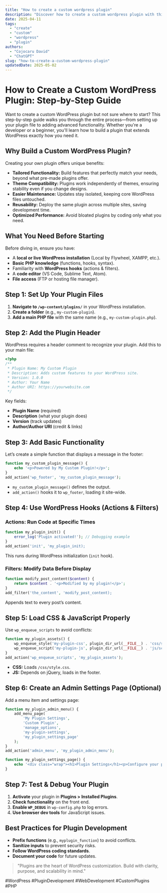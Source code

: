 ```yaml
---
title: "How to create a custom wordpress plugin"
description: "Discover how to create a custom wordpress plugin with this in-depth guide, providing actionable insights and practical tips to boost your knowledge and results."
date: 2025-04-11
tags:
  - "create"
  - "custom"
  - "wordpress"
  - "plugin"
authors:
  - "Cojocaru David"
  - "ChatGPT"
slug: "how-to-create-a-custom-wordpress-plugin"
updatedDate: 2025-05-02
---
```


# How to Create a Custom WordPress Plugin: Step-by-Step Guide  

Want to create a custom WordPress plugin but not sure where to start? This step-by-step guide walks you through the entire process—from setting up your plugin file to adding advanced functionality. Whether you're a developer or a beginner, you'll learn how to build a plugin that extends WordPress exactly how you need it.  

## Why Build a Custom WordPress Plugin?  

Creating your own plugin offers unique benefits:  

- **Tailored Functionality:** Build features that perfectly match your needs, beyond what pre-made plugins offer.  
- **Theme Compatibility:** Plugins work independently of themes, ensuring stability even if you change designs.  
- **Easier Maintenance:** Updates stay isolated, keeping core WordPress files untouched.  
- **Reusability:** Deploy the same plugin across multiple sites, saving development time.  
- **Optimized Performance:** Avoid bloated plugins by coding only what you need.  

## What You Need Before Starting  

Before diving in, ensure you have:  

- A **local or live WordPress installation** (Local by Flywheel, XAMPP, etc.).  
- **Basic PHP knowledge** (functions, hooks, syntax).  
- Familiarity with **WordPress hooks** (actions & filters).  
- A **code editor** (VS Code, Sublime Text, Atom).  
- **File access** (FTP or hosting file manager).  

## Step 1: Set Up Your Plugin Files  

1. **Navigate to `/wp-content/plugins/`** in your WordPress installation.  
2. **Create a folder** (e.g., `my-custom-plugin`).  
3. **Add a main PHP file** with the same name (e.g., `my-custom-plugin.php`).  

## Step 2: Add the Plugin Header  

WordPress requires a header comment to recognize your plugin. Add this to your main file:  

```php
<?php  
/**
 * Plugin Name: My Custom Plugin  
 * Description: Adds custom features to your WordPress site.  
 * Version: 1.0.0  
 * Author: Your Name  
 * Author URI: https://yourwebsite.com  
 */  
```  

Key fields:  
- **Plugin Name** (required)  
- **Description** (what your plugin does)  
- **Version** (track updates)  
- **Author/Author URI** (credit & links)  

## Step 3: Add Basic Functionality  

Let’s create a simple function that displays a message in the footer:  

```php
function my_custom_plugin_message() {  
    echo '<p>Powered by My Custom Plugin!</p>';  
}  
add_action('wp_footer', 'my_custom_plugin_message');  
```  

- `my_custom_plugin_message()` defines the output.  
- `add_action()` hooks it to `wp_footer`, loading it site-wide.  

## Step 4: Use WordPress Hooks (Actions & Filters)  

### Actions: Run Code at Specific Times  

```php
function my_plugin_init() {  
    error_log('Plugin activated!'); // Debugging example  
}  
add_action('init', 'my_plugin_init);  
```  

This runs during WordPress initialization (`init` hook).  

### Filters: Modify Data Before Display  

```php
function modify_post_content($content) {  
    return $content . '<p>Modified by my plugin!</p>';  
}  
add_filter('the_content', 'modify_post_content);  
```  

Appends text to every post’s content.  

## Step 5: Load CSS & JavaScript Properly  

Use `wp_enqueue_scripts` to avoid conflicts:  

```php
function my_plugin_assets() {  
    wp_enqueue_style('my-plugin-css', plugin_dir_url(__FILE__) . 'css/style.css');  
    wp_enqueue_script('my-plugin-js', plugin_dir_url(__FILE__) . 'js/script.js', ['jquery'], '1.0.0', true);  
}  
add_action('wp_enqueue_scripts', 'my_plugin_assets');  
```  

- **CSS:** Loads `/css/style.css`.  
- **JS:** Depends on jQuery, loads in the footer.  

## Step 6: Create an Admin Settings Page (Optional)  

Add a menu item and settings page:  

```php
function my_plugin_admin_menu() {  
    add_menu_page(  
        'My Plugin Settings',  
        'Custom Plugin',  
        'manage_options',  
        'my-plugin-settings',  
        'my_plugin_settings_page'  
    );  
}  
add_action('admin_menu', 'my_plugin_admin_menu');  

function my_plugin_settings_page() {  
    echo '<div class="wrap"><h1>Plugin Settings</h1><p>Configure your plugin here.</p></div>';  
}  
```  

## Step 7: Test & Debug Your Plugin  

1. **Activate** your plugin in **Plugins > Installed Plugins**.  
2. **Check functionality** on the front end.  
3. **Enable `WP_DEBUG`** in `wp-config.php` to log errors.  
4. **Use browser dev tools** for JavaScript issues.  

## Best Practices for Plugin Development  

- **Prefix functions** (e.g., `myplugin_function`) to avoid conflicts.  
- **Sanitize inputs** to prevent security risks.  
- **Follow WordPress coding standards**.  
- **Document your code** for future updates.  

> "Plugins are the heart of WordPress customization. Build with clarity, purpose, and scalability in mind."  

#WordPress #PluginDevelopment #WebDevelopment #CustomPlugins #PHP